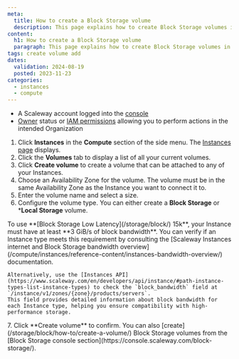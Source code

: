 ```yaml
---
meta:
  title: How to create a Block Storage volume
  description: This page explains how to create Block Storage volumes in Scaleway
content:
  h1: How to create a Block Storage volume
  paragraph: This page explains how to create Block Storage volumes in Scaleway
tags: create volume add
dates:
  validation: 2024-08-19
  posted: 2023-11-23
categories:
  - instances
  - compute
---
```


<Macro id="requirements" />

- A Scaleway account logged into the [console](https://console.scaleway.com)
- [Owner](/identity-and-access-management/iam/concepts/#owner) status or [IAM permissions](/identity-and-access-management/iam/concepts/#permission) allowing you to perform actions in the intended Organization


1. Click **Instances** in the **Compute** section of the side menu. The [Instances page](https://console.scaleway.com/instance/servers) displays.
2. Click the **Volumes** tab to display a list of all your current volumes.
3. Click **Create volume** to create a volume that can be attached to any of your Instances.
4. Choose an Availability Zone for the volume.
    <Message type="important">
      The volume must be in the same Availability Zone as the Instance you want to connect it to.
    </Message>
5. Enter the volume name and select a size.
6. Configure the volume type. You can either create a **Block Storage** or ***Local Storage** volume.
  <Message type="note">
    To use **[Block Storage Low Latency](/storage/block/) 15k**, your Instance must have at least **3 GiB/s of block bandwidth**.  
    You can verify if an Instance type meets this requirement by consulting the [Scaleway Instances internet and Block Storage bandwidth overview](/compute/instances/reference-content/instances-bandwidth-overview/) documentation.  

    Alternatively, use the [Instances API](https://www.scaleway.com/en/developers/api/instance/#path-instance-types-list-instance-types) to check the `block_bandwidth` field at `/instance/v1/zones/{zone}/products/servers`.  
    This field provides detailed information about block bandwidth for each Instance type, helping you ensure compatibility with high-performance storage.
  </Message>
7. Click **Create volume** to confirm.

<Message type="tip">
  You can also [create](/storage/block/how-to/create-a-volume/) Block Storage volumes from the [Block Storage console section](https://console.scaleway.com/block-storage/).
</Message>



